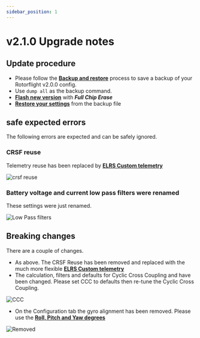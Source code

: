 ```yaml
---
sidebar_position: 1
---
```


# v2.1.0 Upgrade notes


## Update procedure
* Please follow the [**Backup and restore**](../setup/backup-and-restore.md) process to save a backup of your Rotorflight v2.0.0 config. 
* Use ```dump all``` as the backup command. 
* [**Flash new version**](../setup/flashing-the-firmware.mdx) with ***Full Chip Erase***
* [**Restore your settings**](../setup/backup-and-restore#loadrestore-config) from the backup file


## safe expected errors
The following errors are expected and can be safely ignored.

### CRSF reuse  
Telemetry reuse has been replaced by [**ELRS Custom telemetry**](../setup/elrs-custom-telemetry.mdx)

![crsf reuse](./img/error_reuse.png)

### Battery voltage and current low pass filters were renamed  
These settings were just renamed.  

![Low Pass filters](./img/error1.png)  

## Breaking changes
There are a couple of changes.   
* As above. The CRSF Reuse has been removed and replaced with the much more flexible [**ELRS Custom telemetry**](../setup/elrs-custom-telemetry.mdx)  
* The calculation, filters and defaults for Cyclic Cross Coupling and have been changed. Please set CCC to defaults then re-tune the Cyclic Cross Coupling.

![CCC](./img/error-ccc-defaults.png)  

* On the Configuration tab the gyro alignment has been removed. Please use the [**Roll, Pitch and Yaw degrees**](../configurator/tabs/configuration#board-and-sensor-alignment)  

![Removed](./img/error_removed.png) 




